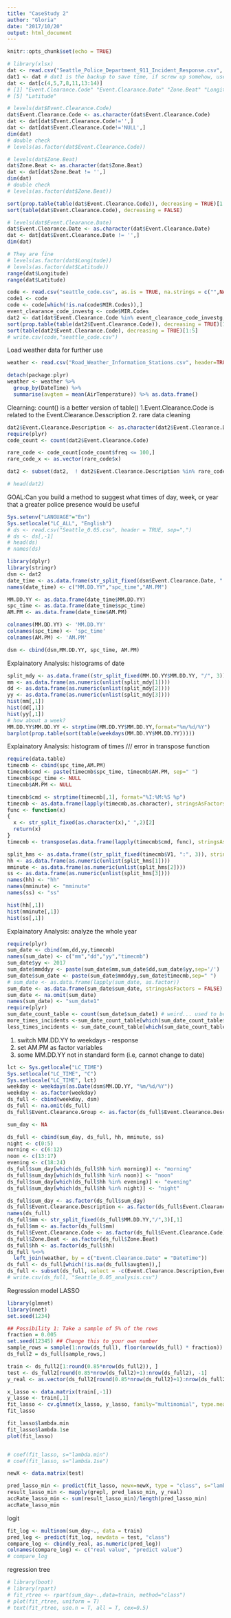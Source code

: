 ```yaml
---
title: "CaseStudy 2"
author: "Gloria"
date: "2017/10/20"
output: html_document
---
```


```r
knitr::opts_chunk$set(echo = TRUE)
```

```r
# library(xlsx)
dat <- read.csv("Seattle_Police_Department_911_Incident_Response.csv", header = TRUE, sep = ",")
dat1 <- dat # dat1 is the backup to save time, if screw up somehow, use dat<-dat1 to recover
dat <- dat[c(4,5,7,8,11,13:14)]
# [1] "Event.Clearance.Code" "Event.Clearance.Date" "Zone.Beat" "Longitude"           
# [5] "Latitude"   

# levels(dat$Event.Clearance.Code)
dat$Event.Clearance.Code <- as.character(dat$Event.Clearance.Code)
dat <- dat[dat$Event.Clearance.Code!='',]
dat <- dat[dat$Event.Clearance.Code!='NULL',]
dim(dat)
# double check
# levels(as.factor(dat$Event.Clearance.Code))

# levels(dat$Zone.Beat)
dat$Zone.Beat <- as.character(dat$Zone.Beat)
dat <- dat[dat$Zone.Beat != '',]
dim(dat)
# double check
# levels(as.factor(dat$Zone.Beat))

sort(prop.table(table(dat$Event.Clearance.Code)), decreasing = TRUE)[1:5]
sort(table(dat$Event.Clearance.Code), decreasing = FALSE)

# levels(dat$Event.Clearance.Date)
dat$Event.Clearance.Date <- as.character(dat$Event.Clearance.Date)
dat <- dat[dat$Event.Clearance.Date != '',]
dim(dat)

# They are fine
# levels(as.factor(dat$Longitude))
# levels(as.factor(dat$Latitude))
range(dat$Longitude)
range(dat$Latitude)

code <- read.csv("seattle_code.csv", as.is = TRUE, na.strings = c("",NA))
code1 <- code
code <- code[which(!is.na(code$MIR.Codes)),]
event_clearance_code_investg <- code$MIR.Codes
dat2 <- dat[dat$Event.Clearance.Code %in% event_clearance_code_investg,]
sort(prop.table(table(dat2$Event.Clearance.Code)), decreasing = TRUE)[1:5]
sort(table(dat2$Event.Clearance.Code), decreasing = TRUE)[1:5]
# write.csv(code,"seattle_code.csv")
```
Load weather data for further use
```r
weather <- read.csv("Road_Weather_Information_Stations.csv", header=TRUE, as.is = TRUE, stringsAsFactors = FALSE)

detach(package:plyr)
weather <- weather %>%
  group_by(DateTime) %>%
  summarise(avgtem = mean(AirTemperature)) %>% as.data.frame()

```


Clearning: count() is a better version of table()
1.Event.Clearance.Code is related to the Event.Clearance.Desscription
2. rare data cleaning
```r
dat2$Event.Clearance.Description <- as.character(dat2$Event.Clearance.Description)
require(plyr)
code_count <- count(dat2$Event.Clearance.Code)

rare_code <- code_count[code_count$freq <= 100,]
rare_code_x <- as.vector(rare_code$x)

dat2 <- subset(dat2,  ! dat2$Event.Clearance.Description %in% rare_code_x)

# head(dat2)
```

GOAL:Can you build a method to suggest what times of day, week, or year that a greater police presence would be useful
```r
Sys.setenv("LANGUAGE"="En")
Sys.setlocale("LC_ALL", "English")
# ds <- read.csv("Seattle_0.05.csv", header = TRUE, sep=",")
# ds <- ds[,-1]
# head(ds)
# names(ds)
```


```r
library(dplyr)
library(stringr)
dsm <- dat2
date_time <- as.data.frame(str_split_fixed(dsm$Event.Clearance.Date, " ",3),stringsAsFactors = FALSE)
names(date_time) <- c("MM.DD.YY","spc_time","AM.PM")

MM.DD.YY <- as.data.frame(date_time$MM.DD.YY)
spc_time <- as.data.frame(date_time$spc_time)
AM.PM <- as.data.frame(date_time$AM.PM)

colnames(MM.DD.YY) <- 'MM.DD.YY'
colnames(spc_time) <- 'spc_time'
colnames(AM.PM) <- 'AM.PM'

dsm <- cbind(dsm,MM.DD.YY, spc_time, AM.PM)
```

Explainatory Analysis: histograms of date
```r
split_mdy <- as.data.frame((str_split_fixed(MM.DD.YY$MM.DD.YY, "/", 3)), stringsAsFactors = FALSE)
mm <- as.data.frame(as.numeric(unlist(split_mdy[1])))
dd <- as.data.frame(as.numeric(unlist(split_mdy[2])))
yy <- as.data.frame(as.numeric(unlist(split_mdy[3])))
hist(mm[,1])
hist(dd[,1])
hist(yy[,1])
# how about a week?
MM.DD.YY$MM.DD.YY <- strptime(MM.DD.YY$MM.DD.YY,format="%m/%d/%Y")
barplot(prop.table(sort(table(weekdays(MM.DD.YY$MM.DD.YY)))))
```

Explainatory Analysis: histogram of times /// error in transpose function
```r
require(data.table)
timecmb <- cbind(spc_time,AM.PM)
timecmb$cmd <- paste(timecmb$spc_time, timecmb$AM.PM, sep=" ")
timecmb$spc_time <- NULL
timecmb$AM.PM <- NULL

timecmb$cmd <- strptime(timecmb[,1], format="%I:%M:%S %p")
timecmb <- as.data.frame(lapply(timecmb,as.character), stringsAsFactors = FALSE)
func <- function(x)
{
  x <- str_split_fixed(as.character(x)," ",2)[2]
  return(x)
}
timecmb <- transpose(as.data.frame(lapply(timecmb$cmd, func), stringsAsFactors = FALSE))

split_hms <- as.data.frame((str_split_fixed(timecmb$V1, ":", 3)), stringsAsFactors = FALSE)
hh <- as.data.frame(as.numeric(unlist(split_hms[1])))
mminute <- as.data.frame(as.numeric(unlist(split_hms[2])))
ss <- as.data.frame(as.numeric(unlist(split_hms[3])))
names(hh) <- "hh"
names(mminute) <- "mminute"
names(ss) <- "ss"

hist(hh[,1])
hist(mminute[,1])
hist(ss[,1])
```

Explainatory Analysis: analyze the whole year
```r
require(plyr)
sum_date <- cbind(mm,dd,yy,timecmb)
names(sum_date) <- c("mm","dd","yy","timecmb")
sum_date$yy <- 2017
sum_date$mmddyy <- paste(sum_date$mm,sum_date$dd,sum_date$yy,sep='/')
sum_date$sum_date <- paste(sum_date$mmddyy,sum_date$timecmb,sep=" ")
# sum_date <- as.data.frame(lapply(sum_date, as.factor))
sum_date <- as.data.frame(sum_date$sum_date, stringsAsFactors = FALSE)
sum_date <- na.omit(sum_date)
names(sum_date) <- "sum_date1"
require(plyr)
sum_date_count_table <- count(sum_date$sum_date1) # weird... used to be count(sum_date$sum_date1)
more_times_incidents <-sum_date_count_table[which(sum_date_count_table$n >= 8),]
less_times_incidents <- sum_date_count_table[which(sum_date_count_table$n < 8),]
```
1. switch MM.DD.YY to weekdays - response
2. set AM.PM as factor variables
3. some MM.DD.YY not in standard form (i.e, cannot change to date)
```r
lct <- Sys.getlocale("LC_TIME")
Sys.setlocale("LC_TIME", "C")
Sys.setlocale("LC_TIME", lct)
weekday <- weekdays(as.Date(dsm$MM.DD.YY, "%m/%d/%Y"))
weekday <- as.factor(weekday)
ds_full <- cbind(weekday, dsm)
ds_full <- na.omit(ds_full)
ds_full$Event.Clearance.Group <- as.factor(ds_full$Event.Clearance.Description)

sum_day <- NA

ds_full <- cbind(sum_day, ds_full, hh, mminute, ss)
night <- c(0:5)
morning <- c(6:12)
noon <- c(13:17)
evening <- c(18:24)
ds_full$sum_day[which(ds_full$hh %in% morning)] <- "morning"
ds_full$sum_day[which(ds_full$hh %in% noon)] <- "noon"
ds_full$sum_day[which(ds_full$hh %in% evening)] <- "evening"
ds_full$sum_day[which(ds_full$hh %in% night)] <- "night"

ds_full$sum_day <- as.factor(ds_full$sum_day)
ds_full$Event.Clearance.Description <- as.factor(ds_full$Event.Clearance.Description)
names(ds_full)
ds_full$mm <- str_split_fixed(ds_full$MM.DD.YY,"/",3)[,1]
ds_full$mm <- as.factor(ds_full$mm)
ds_full$Event.Clearance.Code <- as.factor(ds_full$Event.Clearance.Code)
ds_full$Zone.Beat <- as.factor(ds_full$Zone.Beat)
ds_full$hh <- as.factor(ds_full$hh)
ds_full %<>%
  left_join(weather, by = c("Event.Clearance.Date" = "DateTime"))
ds_full <- ds_full[which(!is.na(ds_full$avgtem)),]
ds_full <- subset(ds_full, select = -c(Event.Clearance.Description,Event.Clearance.Group, spc_time, mminute, ss, AM.PM,Event.Clearance.Date, MM.DD.YY))
# write.csv(ds_full, "Seattle_0.05_analysis.csv") 
```

Regression model
LASSO
```r
library(glmnet)
library(nnet)
set.seed(1234)

## Possibility 1: Take a sample of 5% of the rows
fraction = 0.005
set.seed(12345) ## Change this to your own number
sample_rows = sample(1:nrow(ds_full), floor(nrow(ds_full) * fraction))
ds_full2 = ds_full[sample_rows,]

train <- ds_full2[1:round(0.85*nrow(ds_full2)), ]
test <- ds_full2[round(0.85*nrow(ds_full2)+1):nrow(ds_full2), -1]
y_real <- as.vector(ds_full2[round(0.85*nrow(ds_full2)+1):nrow(ds_full2), 1])

x_lasso <- data.matrix(train[,-1])
y_lasso <- train[,1]
fit_lasso <- cv.glmnet(x_lasso, y_lasso, family="multinomial", type.measure = "class")
fit_lasso

fit_lasso$lambda.min
fit_lasso$lambda.1se
plot(fit_lasso)


# coef(fit_lasso, s="lambda.min")
# coef(fit_lasso, s="lambda.1se")

newX <- data.matrix(test)

pred_lasso_min <- predict(fit_lasso, newx=newX, type = "class", s="lambda.min")
result_lasso_min <- mapply(grepl, pred_lasso_min, y_real)
accRate_lasso_min <- sum(result_lasso_min)/length(pred_lasso_min)
accRate_lasso_min
```

logit
```r
fit_log <- multinom(sum_day~., data = train)
pred_log <- predict(fit_log, newdata = test, "class")
compare_log <- cbind(y_real, as.numeric(pred_log))
colnames(compare_log) <- c("real value", "predict value")
# compare_log

```


regression tree
```r
# library(boot)
# library(rpart)
# fit_rtree <- rpart(sum_day~.,data=train, method="class")
# plot(fit_rtree, uniform = T)
# text(fit_rtree, use.n = T, all = T, cex=0.5)
```